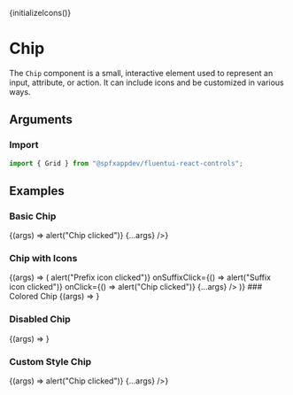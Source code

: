 
<Meta title="Components/Chip" component={Chip} />

{initializeIcons()}

# Chip

The `Chip` component is a small, interactive element used to represent an input, attribute, or action. It can include icons and be customized in various ways.

## Arguments

<ArgTypes of={Chip} />

### Import

```typescript
import { Grid } from "@spfxappdev/fluentui-react-controls";
```

## Examples

### Basic Chip

<Canvas>
  <Story
    name="Basic Chip"
    args={{
      label: "Basic Chip",
    }}
  >
    {(args) => <Chip onClick={() => alert("Chip clicked")} {...args} />}
  </Story>
</Canvas>

### Chip with Icons

<Canvas>
  <Story
    name="Chip with Icons"
    args={{
      label: "Chip with Icons",
      prefixIcon: "Emoji2",
      suffixIcon: "Cancel",
    }}
  >
    {(args) => (
      <Chip
        onPrefixClick={() => alert("Prefix icon clicked")}
        onSuffixClick={() => alert("Suffix icon clicked")}
        onClick={() => alert("Chip clicked")}
        {...args}
      />
    )}
  </Story>
</Canvas>
### Colored Chip

<Canvas>
  <Story
    name="Colored Chip"
    args={{
      label: "Colored Chip",
      chipColor: "#4CAF50",
      textColor: "#FFFFFF",
    }}
  >
    {(args) => <Chip {...args} />}
  </Story>
</Canvas>

### Disabled Chip

<Canvas>
  <Story
    name="Disabled Chip"
    args={{
      label: "Disabled Chip",
      disabled: true,
    }}
  >
    {(args) => <Chip {...args} />}
  </Story>
</Canvas>

### Custom Style Chip

<Canvas>
  <Story
    name="Custom Style Chip"
    args={{
      label: "Custom Style Chip",
      prefixIcon: "Emoji2",
      suffixIcon: "Cancel",
      prefixIconStyle: {
        color: "blue",
        "--hover-bg": "darkblue",
        "--hover-color": "white",
      },
      suffixIconStyle: {
        color: "red",
        "--hover-bg": "darkred",
        "--hover-color": "white",
      },
    }}
  >
    {(args) => <Chip onClick={() => alert("Chip clicked")} {...args} />}
  </Story>
</Canvas>
